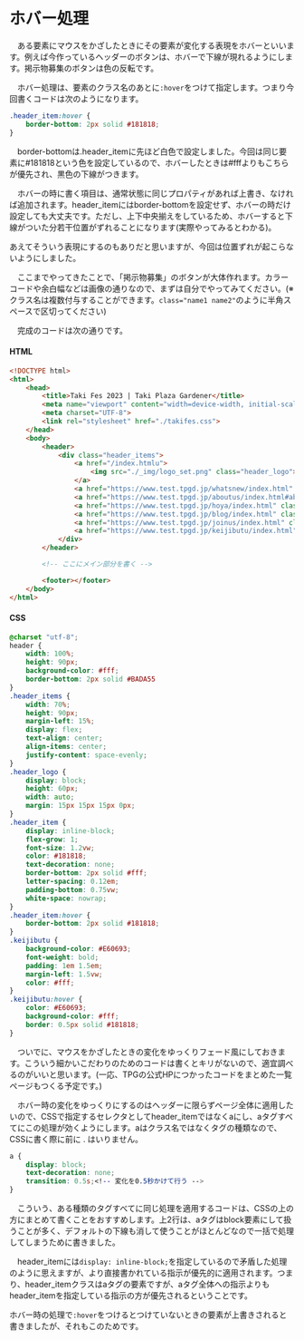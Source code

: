 #   ホバー処理
　ある要素にマウスをかざしたときにその要素が変化する表現をホバーといいます。例えば今作っているヘッダーのボタンは、ホバーで下線が現れるようにします。掲示物募集のボタンは色の反転です。


　ホバー処理は、要素のクラス名のあとに`:hover`をつけて指定します。つまり今回書くコードは次のようになります。
```css
.header_item:hover {
    border-bottom: 2px solid #181818;
}
```
　border-bottomは.header_itemに先ほど白色で設定しました。今回は同じ要素に#181818という色を設定しているので、ホバーしたときは#fffよりもこちらが優先され、黒色の下線がつきます。

　ホバーの時に書く項目は、通常状態に同じプロパティがあれば上書き、なければ追加されます。header_itemにはborder-bottomを設定せず、ホバーの時だけ設定しても大丈夫です。ただし、上下中央揃えをしているため、ホバーすると下線がついた分若干位置がずれることになります(実際やってみるとわかる)。

あえてそういう表現にするのもありだと思いますが、今回は位置ずれが起こらないようにしました。


　ここまでやってきたことで、「掲示物募集」のボタンが大体作れます。カラーコードや余白幅などは画像の通りなので、まずは自分でやってみてください。(※クラス名は複数付与することができます。`class="name1 name2"`のように半角スペースで区切ってください)

　完成のコードは次の通りです。
####    HTML
```html
<!DOCTYPE html>
<html>
    <head>
        <title>Taki Fes 2023 | Taki Plaza Gardener</title>
        <meta name="viewport" content="width=device-width, initial-scale=1.0">
        <meta charset="UTF-8">
        <link rel="stylesheet" href="./takifes.css">
    </head>
    <body>
        <header>
            <div class="header_items">
                <a href="/index.htmlu">
                    <img src="./_img/logo_set.png" class="header_logo">
                </a>
                <a href="https://www.test.tpgd.jp/whatsnew/index.html" class="header_item">What's New</a>
                <a href="https://www.test.tpgd.jp/aboutus/index.html#aboutus" class="header_item">About us</a>
                <a href="https://www.test.tpgd.jp/hoya/index.html" class="header_item">Hoya</a>
                <a href="https://www.test.tpgd.jp/blog/index.html" class="header_item">Blog</a>
                <a href="https://www.test.tpgd.jp/joinus/index.html" class="header_item">Join us</a>
                <a href="https://www.test.tpgd.jp/keijibutu/index.html" class="header_item keijibutu">掲示物募集</a>
            </div>
        </header>

        <!-- ここにメイン部分を書く -->

        <footer></footer>
    </body>
</html>
```
####    CSS
```css
@charset "utf-8";
header {
    width: 100%;
    height: 90px;
    background-color: #fff;             
    border-bottom: 2px solid #BADA55
}
.header_items {
    width: 70%;
    height: 90px;
    margin-left: 15%;
    display: flex;
    text-align: center;
    align-items: center;
    justify-content: space-evenly;
}
.header_logo {
    display: block;
    height: 60px;
    width: auto;
    margin: 15px 15px 15px 0px;
}
.header_item {
    display: inline-block;
    flex-grow: 1;
    font-size: 1.2vw;
    color: #181818;
    text-decoration: none;
    border-bottom: 2px solid #fff;
    letter-spacing: 0.12em;
    padding-bottom: 0.75vw;
    white-space: nowrap;
}
.header_item:hover {
    border-bottom: 2px solid #181818;
}
.keijibutu {
    background-color: #E60693;
    font-weight: bold;
    padding: 1em 1.5em;
    margin-left: 1.5vw;
    color: #fff;
}
.keijibutu:hover {
    color: #E60693;
    background-color: #fff;
    border: 0.5px solid #181818;
}
```
　ついでに、マウスをかざしたときの変化をゆっくりフェード風にしておきます。こういう細かいこだわりのためのコードは書くとキリがないので、適宜調べるのがいいと思います。(一応、TPGの公式HPにつかったコードをまとめた一覧ページもつくる予定です。)

　ホバー時の変化をゆっくりにするのはヘッダーに限らずページ全体に適用したいので、CSSで指定するセレクタとしてheader_itemではなくaにし、aタグすべてにこの処理が効くようにします。aはクラス名ではなくタグの種類なので、CSSに書く際に前に . はいりません。
```css
a {
    display: block;
    text-decoration: none;
    transition: 0.5s;<!-- 変化を0.5秒かけて行う -->
}
```
　こういう、ある種類のタグすべてに同じ処理を適用するコードは、CSSの上の方にまとめて書くことをおすすめします。上2行は、aタグはblock要素にして扱うことが多く、デフォルトの下線も消して使うことがほとんどなので一括で処理してしまうために書きました。


　header_itemには`display: inline-block;`を指定しているので矛盾した処理のように思えますが、より直接書かれている指示が優先的に適用されます。つまり、header_itemクラスはaタグの要素ですが、aタグ全体への指示よりもheader_itemを指定している指示の方が優先されるということです。

ホバー時の処理で`:hover`をつけるとつけていないときの要素が上書きされると書きましたが、それもこのためです。
